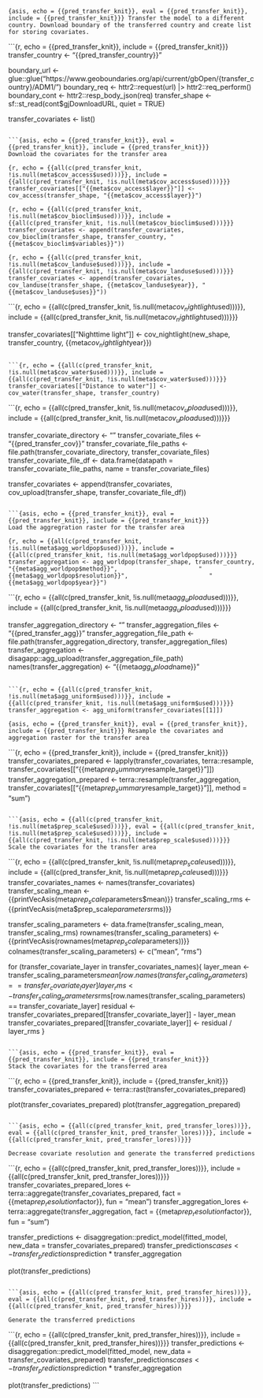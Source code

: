 ```{asis, echo = {{pred_transfer_knit}}, eval = {{pred_transfer_knit}}, include = {{pred_transfer_knit}}}
Transfer the model to a different country. Download boundary of the transferred country and create list for storing covariates.
```

```{r, echo = {{pred_transfer_knit}}, include = {{pred_transfer_knit}}}
transfer_country <- "{{pred_transfer_country}}"

boundary_url <- glue::glue("https://www.geoboundaries.org/api/current/gbOpen/{transfer_country}/ADM1/")
boundary_req <- httr2::request(url) |> httr2::req_perform()
boundary_cont <- httr2::resp_body_json(req)
transfer_shape <- sf::st_read(cont$gjDownloadURL, quiet = TRUE)

transfer_covariates <- list()
```

```{asis, echo = {{pred_transfer_knit}}, eval = {{pred_transfer_knit}}, include = {{pred_transfer_knit}}}
Download the covariates for the transfer area
```

```{r, echo = {{all(c(pred_transfer_knit, !is.null(meta$cov_access$used)))}}, include = {{all(c(pred_transfer_knit, !is.null(meta$cov_access$used)))}}}
transfer_covariates[["{{meta$cov_access$layer}}"]] <- cov_access(transfer_shape, "{{meta$cov_access$layer}}")
```

```{r, echo = {{all(c(pred_transfer_knit, !is.null(meta$cov_bioclim$used)))}}, include = {{all(c(pred_transfer_knit, !is.null(meta$cov_bioclim$used)))}}}
transfer_covariates <- append(transfer_covariates, cov_bioclim(transfer_shape, transfer_country, "{{meta$cov_bioclim$variables}}"))
```

```{r, echo = {{all(c(pred_transfer_knit, !is.null(meta$cov_landuse$used)))}}, include = {{all(c(pred_transfer_knit, !is.null(meta$cov_landuse$used)))}}}
transfer_covariates <- append(transfer_covariates, cov_landuse(transfer_shape, {{meta$cov_landuse$year}}, "{{meta$cov_landuse$uses}}"))
```

```{r, echo = {{all(c(pred_transfer_knit, !is.null(meta$cov_nightlight$used)))}}, include = {{all(c(pred_transfer_knit, !is.null(meta$cov_nightlight$used)))}}}

transfer_covariates[["Nighttime light"]] <- cov_nightlight(new_shape, transfer_country, {{meta$cov_nightlight$year}})
```

```{r, echo = {{all(c(pred_transfer_knit, !is.null(meta$cov_water$used)))}}, include = {{all(c(pred_transfer_knit, !is.null(meta$cov_water$used)))}}}
transfer_covariates[["Distance to water"]] <-  cov_water(transfer_shape, transfer_country)
```

```{r, echo = {{all(c(pred_transfer_knit, !is.null(meta$cov_upload$used)))}}, include = {{all(c(pred_transfer_knit, !is.null(meta$cov_upload$used)))}}}

transfer_covariate_directory <- ""
transfer_covariate_files <- "{{pred_transfer_cov}}"
transfer_covariate_file_paths <- file.path(transfer_covariate_directory, transfer_covariate_files)
transfer_covariate_file_df <- data.frame(datapath = transfer_covariate_file_paths, name = transfer_covariate_files)

transfer_covariates <- append(transfer_covariates, cov_upload(transfer_shape, transfer_covariate_file_df))
```

```{asis, echo = {{pred_transfer_knit}}, eval = {{pred_transfer_knit}}, include = {{pred_transfer_knit}}}
Load the aggregration raster for the transfer area
```

```{r, echo = {{all(c(pred_transfer_knit, !is.null(meta$agg_worldpop$used)))}}, include = {{all(c(pred_transfer_knit, !is.null(meta$agg_worldpop$used)))}}}
transfer_aggregation <- agg_worldpop(transfer_shape, transfer_country, "{{meta$agg_worldpop$method}}",
                      "{{meta$agg_worldpop$resolution}}",
                      "{{meta$agg_worldpop$year}}")
```

```{r, echo = {{all(c(pred_transfer_knit, !is.null(meta$agg_upload$used)))}}, include = {{all(c(pred_transfer_knit, !is.null(meta$agg_upload$used)))}}}

transfer_aggregation_directory <- ""
transfer_aggregation_files <- "{{pred_transfer_agg}}"
transfer_aggregation_file_path <- file.path(transfer_aggregation_directory, transfer_aggregation_files)
transfer_aggregation <- disagapp::agg_upload(transfer_aggregation_file_path)
names(transfer_aggregation) <- "{{meta$agg_upload$name}}"

```

```{r, echo = {{all(c(pred_transfer_knit, !is.null(meta$agg_uniform$used)))}}, include = {{all(c(pred_transfer_knit, !is.null(meta$agg_uniform$used)))}}}
transfer_aggregation <- agg_uniform(transfer_covariates[[1]])
```

```{asis, echo = {{pred_transfer_knit}}, eval = {{pred_transfer_knit}}, include = {{pred_transfer_knit}}}
Resample the covariates and aggregation raster for the transfer area
```

```{r, echo = {{pred_transfer_knit}}, include = {{pred_transfer_knit}}}
transfer_covariates_prepared <- lapply(transfer_covariates, terra::resample, transfer_covariates[["{{meta$prep_summary$resample_target}}"]])
transfer_aggregation_prepared <- terra::resample(transfer_aggregation, transfer_covariates[["{{meta$prep_summary$resample_target}}"]], method = "sum")

```

```{asis, echo = {{all(c(pred_transfer_knit, !is.null(meta$prep_scale$used)))}}, eval = {{all(c(pred_transfer_knit, !is.null(meta$prep_scale$used)))}}, include = {{all(c(pred_transfer_knit, !is.null(meta$prep_scale$used)))}}}
Scale the covariates for the transfer area
```

```{r, echo = {{all(c(pred_transfer_knit, !is.null(meta$prep_scale$used)))}}, include = {{all(c(pred_transfer_knit, !is.null(meta$prep_scale$used)))}}}
transfer_covariates_names <- names(transfer_covariates)
transfer_scaling_mean <- {{printVecAsis(meta$prep_scale$parameters$mean)}}
transfer_scaling_rms <- {{printVecAsis(meta$prep_scale$parameters$rms)}}

transfer_scaling_parameters <- data.frame(transfer_scaling_mean, transfer_scaling_rms)
rownames(transfer_scaling_parameters) <- {{printVecAsis(rownames(meta$prep_scale$parameters))}}
colnames(transfer_scaling_parameters) <- c("mean", "rms")

for (transfer_covariate_layer in transfer_covariates_names){
  layer_mean <- transfer_scaling_parameters$mean[row.names(transfer_scaling_parameters) == transfer_covariate_layer]
  layer_rms <- transfer_scaling_parameters$rms[row.names(transfer_scaling_parameters) == transfer_covariate_layer]
  residual <- transfer_covariates_prepared[[transfer_covariate_layer]] - layer_mean
  transfer_covariates_prepared[[transfer_covariate_layer]] <- residual / layer_rms
}
```

```{asis, echo = {{pred_transfer_knit}}, eval = {{pred_transfer_knit}}, include = {{pred_transfer_knit}}}
Stack the covariates for the transferred area
```

```{r, echo = {{pred_transfer_knit}}, include = {{pred_transfer_knit}}}
transfer_covariates_prepared <- terra::rast(transfer_covariates_prepared)

plot(transfer_covariates_prepared)
plot(transfer_aggregation_prepared)
```

```{asis, echo = {{all(c(pred_transfer_knit, pred_transfer_lores))}}, eval = {{all(c(pred_transfer_knit, pred_transfer_lores))}}, include = {{all(c(pred_transfer_knit, pred_transfer_lores))}}}

Decrease covariate resolution and generate the transferred predictions
```

```{r, echo = {{all(c(pred_transfer_knit, pred_transfer_lores))}}, include = {{all(c(pred_transfer_knit, pred_transfer_lores))}}}
transfer_covariates_prepared_lores <- terra::aggregate(transfer_covariates_prepared, fact = {{meta$prep_resolution$factor}}, fun = "mean")
transfer_aggregation_lores <- terra::aggregate(transfer_aggregation, fact = {{meta$prep_resolution$factor}}, fun = "sum")

transfer_predictions <- disaggregation::predict_model(fitted_model, new_data = transfer_covariates_prepared)
transfer_predictions$cases <- transfer_predictions$prediction * transfer_aggregation 

plot(transfer_predictions)
```

```{asis, echo = {{all(c(pred_transfer_knit, pred_transfer_hires))}}, eval = {{all(c(pred_transfer_knit, pred_transfer_hires))}}, include = {{all(c(pred_transfer_knit, pred_transfer_hires))}}}

Generate the transferred predictions
```

```{r, echo = {{all(c(pred_transfer_knit, pred_transfer_hires))}}, include = {{all(c(pred_transfer_knit, pred_transfer_hires))}}}
transfer_predictions <- disaggregation::predict_model(fitted_model, new_data = transfer_covariates_prepared)
transfer_predictions$cases <- transfer_predictions$prediction * transfer_aggregation 

plot(transfer_predictions)
```
